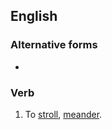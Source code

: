 ==English==

===Alternative forms===
* {{l|en|stravaig}}

===Verb===
{{en-verb|stravaig}}
# To [[stroll]], [[meander]].